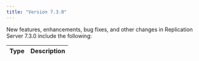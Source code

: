 ```yaml
---
title: "Version 7.3.0"
---
```



New features, enhancements, bug fixes, and other changes in Replication Server 7.3.0 include the following:

| Type    | Description |
| ------- |------------ |